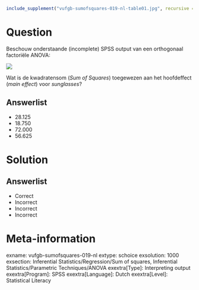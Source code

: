 ```r
include_supplement("vufgb-sumofsquares-019-nl-table01.jpg", recursive = TRUE)
```

Question
========

Beschouw onderstaande (incomplete) SPSS output van een orthogonaal factoriële ANOVA:

![](vufgb-sumofsquares-019-nl-table01.jpg)
  
Wat is de kwadratensom (*Sum of Squares*) toegewezen aan het hoofdeffect (*main effect*) voor *sunglasses*? 
  
Answerlist
----------
* 28.125
* 18.750
* 72.000
* 56.625

Solution
========

Answerlist
----------
* Correct
* Incorrect
* Incorrect
* Incorrect

Meta-information
================
exname: vufgb-sumofsquares-019-nl
extype: schoice
exsolution: 1000
exsection: Inferential Statistics/Regression/Sum of squares, Inferential Statistics/Parametric Techniques/ANOVA
exextra[Type]: Interpreting output
exextra[Program]: SPSS
exextra[Language]: Dutch
exextra[Level]: Statistical Literacy
